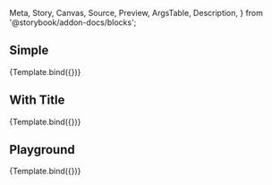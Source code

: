 <!-- @prettier -->

  Meta,
  Story,
  Canvas,
  Source,
  Preview,
  ArgsTable,
  Description,
} from '@storybook/addon-docs/blocks';

<Meta title="Atoms/Alert" component={Alert} argTypes={argTypes} />

<Description of={Alert} />

## Simple

<Canvas>
  <Story
    name="Simple"
    args={{
      text: 'Some description goes here.',
    }}
  >
    {Template.bind({})}
  </Story>
</Canvas>

## With Title

<Canvas>
  <Story
    name="With Title"
    args={{
      text: 'Some description goes here.',
      title: 'Some Title Here',
    }}
  >
    {Template.bind({})}
  </Story>
</Canvas>

## Playground

<Canvas isColumn>
  <Source language="jsx" story="Playground" />
  <Story
    name="Playground"
    args={{
      text: 'Alert Text',
    }}
  >
    {Template.bind({})}
  </Story>
  <ArgsTable story="Playground" />
</Canvas>

